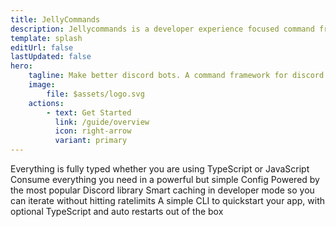 ```yaml
---
title: JellyCommands
description: Jellycommands is a developer experience focused command framework for discord.js. It has support for all types of application commands, including slash commands and conlabel menus. It also includes quality of life features such as caching and developer mode.
template: splash
editUrl: false
lastUpdated: false
hero:
    tagline: Make better discord bots. A command framework for discord.js with a focus on developer experience.
    image:
        file: $assets/logo.svg
    actions:
        - text: Get Started
          link: /guide/overview
          icon: right-arrow
          variant: primary
---
```



<CardGrid stagger>
	<Card title="Fully Typed" icon="seti:lock">
		Everything is fully typed whether you are using TypeScript or JavaScript
	</Card>
	<Card title="Powerful Config" icon="seti:config">
		Consume everything you need in a powerful but simple Config
	</Card>
	<Card title="Discord.js" icon="heart">
		Powered by the most popular Discord library
	</Card>
	<Card title="Cache" icon="document">
		Smart caching in developer mode so you can iterate without hitting
		ratelimits
	</Card>
	<Card title="Quickstart" icon="rocket">
		A simple CLI to quickstart your app, with optional TypeScript and auto
		restarts out of the box
	</Card>
</CardGrid>

